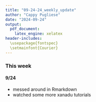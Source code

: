 ```yaml
---
title: "09-24-24_weekly_update"
author: "Cappy Pugliese"
date: "2024-09-24"
output: 
  pdf_document:
    latex_engine: xelatex
header-includes:
  \usepackage{fontspec}
  \setmainfont{Courier}
---
```


### This week
#### 9/24
- messed around in Rmarkdown
- watched some more xanadu tutorials